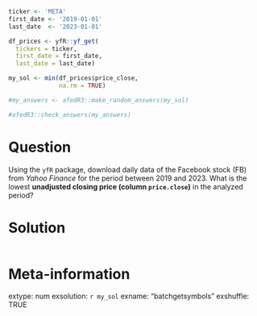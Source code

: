 ```r
ticker <- 'META'
first_date <- '2019-01-01'
last_date  <- '2023-01-01'

df_prices <- yfR::yf_get(
  tickers = ticker, 
  first_date = first_date, 
  last_date = last_date)

my_sol <- min(df_prices$price_close, 
              na.rm = TRUE)
```

```r
#my_answers <- afedR3::make_random_answers(my_sol)

#afedR3::check_answers(my_answers)
```

Question
========

Using the `yfR` package, download daily data of the Facebook stock (FB) from _Yahoo Finance_ for the period between 2019 and 2023. What is the lowest **unadjusted closing price (column `price.close`)** in the analyzed period? 


Solution
================

```r
```


Meta-information
================
extype: num
exsolution: `r my_sol`
exname: "batchgetsymbols"
exshuffle: TRUE

